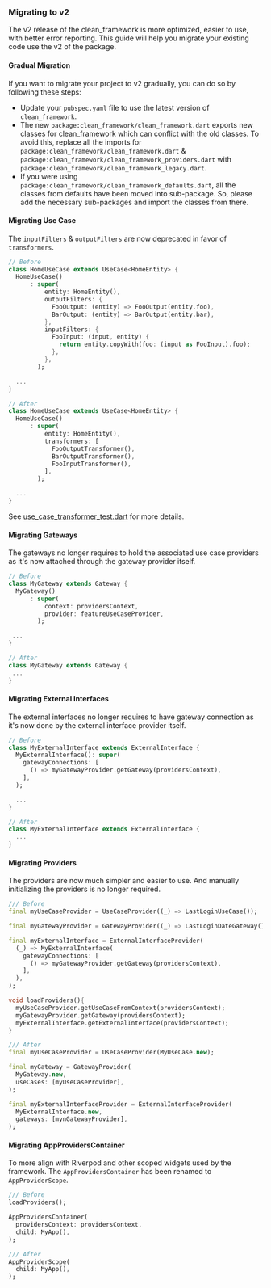 ### Migrating to v2
The v2 release of the clean_framework is more optimized, easier to use, with better error reporting.
This guide will help you migrate your existing code use the v2 of the package.

#### Gradual Migration
If you want to migrate your project to v2 gradually, you can do so by following these steps:
- Update your `pubspec.yaml` file to use the latest version of `clean_framework`.
- The new `package:clean_framework/clean_framework.dart` exports new classes for clean_framework which can conflict with the old classes.
  To avoid this, replace all the imports for `package:clean_framework/clean_framework.dart` & `package:clean_framework/clean_framework_providers.dart` with `package:clean_framework/clean_framework_legacy.dart`.
- If you were using `package:clean_framework/clean_framework_defaults.dart`, all the classes from defaults have been moved into sub-package.
  So, please add the necessary sub-packages and import the classes from there.

#### Migrating Use Case
The `inputFilters` & `outputFilters` are now deprecated in favor of `transformers`.

```dart
// Before
class HomeUseCase extends UseCase<HomeEntity> {
  HomeUseCase()
      : super(
          entity: HomeEntity(),
          outputFilters: {
            FooOutput: (entity) => FooOutput(entity.foo),
            BarOutput: (entity) => BarOutput(entity.bar),
          },
          inputFilters: {
            FooInput: (input, entity) {
              return entity.copyWith(foo: (input as FooInput).foo);
            },
          },
        );

  ...
}

// After
class HomeUseCase extends UseCase<HomeEntity> {
  HomeUseCase()
      : super(
          entity: HomeEntity(),
          transformers: [
            FooOutputTransformer(),
            BarOutputTransformer(),
            FooInputTransformer(),
          ],
        );

  ...
}
```

See [use_case_transformer_test.dart](https://github.com/AcmeSoftwareLLC/clean_framework/blob/develop/packages/clean_framework/test/core/use_case/use_case_transformer_test.dart) for more details.

#### Migrating Gateways
The gateways no longer requires to hold the associated use case providers as it's now attached through the gateway provider itself.

```dart
// Before
class MyGateway extends Gateway {
  MyGateway()
      : super(
          context: providersContext,
          provider: featureUseCaseProvider,
        );

 ...
}

// After
class MyGateway extends Gateway {
 ...
}
```

#### Migrating External Interfaces
The external interfaces no longer requires to have gateway connection as it's now done by the external interface provider itself.

```dart
// Before
class MyExternalInterface extends ExternalInterface {
  MyExternalInterface(): super(
    gatewayConnections: [
      () => myGatewayProvider.getGateway(providersContext),
    ],
  );

  ...
}

// After
class MyExternalInterface extends ExternalInterface {
  ...
}
```

#### Migrating Providers
The providers are now much simpler and easier to use. And manually initializing the providers is no longer required.

```dart
/// Before
final myUseCaseProvider = UseCaseProvider((_) => LastLoginUseCase());

final myGatewayProvider = GatewayProvider((_) => LastLoginDateGateway());

final myExternalInterface = ExternalInterfaceProvider(
  (_) => MyExternalInterface(
    gatewayConnections: [
      () => myGatewayProvider.getGateway(providersContext),
    ],
  ),
);

void loadProviders(){
  myUseCaseProvider.getUseCaseFromContext(providersContext);
  myGatewayProvider.getGateway(providersContext);
  myExternalInterface.getExternalInterface(providersContext);
}

/// After
final myUseCaseProvider = UseCaseProvider(MyUseCase.new);

final myGateway = GatewayProvider(
  MyGateway.new,
  useCases: [myUseCaseProvider],
);

final myExternalInterfaceProvider = ExternalInterfaceProvider(
  MyExternalInterface.new,
  gateways: [mynGatewayProvider],
);
```

#### Migrating AppProvidersContainer
To more align with Riverpod and other scoped widgets used by the framework. The `AppProvidersContainer` has been renamed to `AppProviderScope`.

```dart
/// Before
loadProviders();

AppProvidersContainer(
  providersContext: providersContext,
  child: MyApp(),
);

/// After
AppProviderScope(
  child: MyApp(),
);
```
